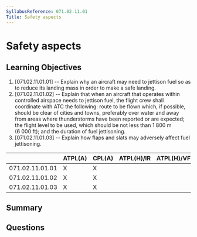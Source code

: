 ```yaml
---
SyllabusReference: 071.02.11.01
Title: Safety aspects
---
```


# Safety aspects

## Learning Objectives

1. [071.02.11.01.01] -- Explain why an aircraft may need to jettison fuel so as
   to reduce its landing mass in order to make a safe landing.
2. [071.02.11.01.02] -- Explain that when an aircraft that operates within
   controlled airspace needs to jettison fuel, the flight crew shall coordinate
   with ATC the following: route to be flown which, if possible, should be clear
   of cities and towns, preferably over water and away from areas where
   thunderstorms have been reported or are expected; the flight level to be
   used, which should be not less than 1 800 m (6 000 ft); and the duration of
   fuel jettisoning.
3. [071.02.11.01.03] -- Explain how flaps and slats may adversely affect fuel
   jettisoning.

|                 | ATPL(A) | CPL(A) | ATPL(H)/IR | ATPL(H)/VFR | CPL(H) | IR  | CBIR(A) |
| --------------- | ------- | ------ | ---------- | ----------- | ------ | --- | ------- |
| 071.02.11.01.01 | X       | X      |            |             |        |     |         |
| 071.02.11.01.02 | X       | X      |            |             |        |     |         |
| 071.02.11.01.03 | X       | X      |            |             |        |     |         |

## Summary

## Questions
